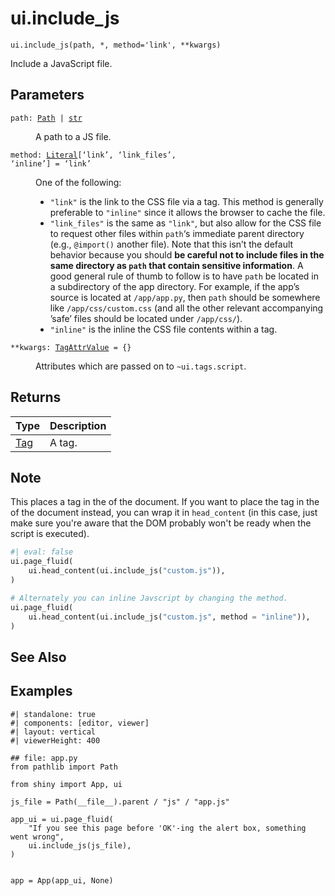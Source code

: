 # ui.include_js { #shiny.ui.include_js }

`ui.include_js(path, *, method='link', **kwargs)`

Include a JavaScript file.

## Parameters

<code><span class="parameter-name">path</span><span class="parameter-annotation-sep">:</span> <span class="parameter-annotation">[Path](`pathlib.Path`) \| [str](`str`)</span></code>

:   A path to a JS file.

<code><span class="parameter-name">method</span><span class="parameter-annotation-sep">:</span> <span class="parameter-annotation">[Literal](`typing.Literal`)\['link', 'link_files', 'inline'\]</span> <span class="parameter-default-sep">=</span> <span class="parameter-default">'link'</span></code>

:   One of the following:

    * ``"link"`` is the link to the CSS file via a [](:func:`~ui.tags.link`) tag. This
      method is generally preferable to ``"inline"`` since it allows the browser to
      cache the file.
    * ``"link_files"`` is the same as ``"link"``, but also allow for the CSS file to
      request other files within ``path``'s immediate parent directory (e.g.,
      ``@import()`` another file). Note that this isn't the default behavior because
      you should **be careful not to include files in the same directory as ``path``
      that contain sensitive information**. A good general rule of thumb to follow
      is to have ``path`` be located in a subdirectory of the app directory. For
      example, if the app's source is located at ``/app/app.py``, then ``path``
      should be somewhere like ``/app/css/custom.css`` (and all the other relevant
      accompanying 'safe' files should be located under ``/app/css/``).
    * ``"inline"`` is the inline the CSS file contents within a
      [](:func:`~ui.tags.style`) tag.

<code><span class="parameter-name">**kwargs</span><span class="parameter-annotation-sep">:</span> <span class="parameter-annotation">[TagAttrValue](`htmltools.TagAttrValue`)</span> <span class="parameter-default-sep">=</span> <span class="parameter-default">{}</span></code>

:   Attributes which are passed on to `~ui.tags.script`.

## Returns

| Type                   | Description                    |
|------------------------|--------------------------------|
| [Tag](`htmltools.Tag`) | A [](:func:`~ui.tags.script`) tag. |

## Note

This places a [](:func:`~ui.tags.script`) tag in the [](:func:`~ui.tags.body`) of the
document. If you want to place the tag in the [](:func:`~ui.tags.head`) of the
document instead, you can wrap it in ``head_content`` (in this case, just
make sure you&#x27;re aware that the DOM probably won&#x27;t be ready when the script
is executed).

```python
#| eval: false
ui.page_fluid(
    ui.head_content(ui.include_js("custom.js")),
)

# Alternately you can inline Javscript by changing the method.
ui.page_fluid(
    ui.head_content(ui.include_js("custom.js", method = "inline")),
)
```



## See Also

[](:func:`~ui.tags.script`)
[](:func:`~include_css`)

## Examples

```shinylive-python
#| standalone: true
#| components: [editor, viewer]
#| layout: vertical
#| viewerHeight: 400

## file: app.py
from pathlib import Path

from shiny import App, ui

js_file = Path(__file__).parent / "js" / "app.js"

app_ui = ui.page_fluid(
    "If you see this page before 'OK'-ing the alert box, something went wrong",
    ui.include_js(js_file),
)


app = App(app_ui, None)
```